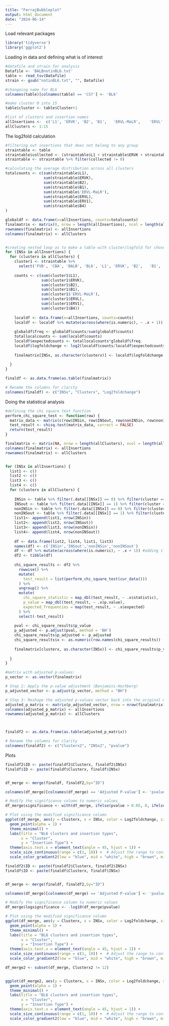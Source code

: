 ---
title: "FerrajBubbleplot"
output: html_document
date: "2024-06-14"
---

Load relevant packages
```{r setup, include=FALSE}
library('tidyverse')
library('ggplot2')
```

Loading in data and defining what is of interest
```{r}
#datafile and strain for analysis
Datafile <- 'BALBnotinBL6.txt'
table <- read_tsv(Datafile)
strain <- gsub("notinBL6.txt", "", Datafile)

#changeing name for BL6
colnames(table)[colnames(table) == 'C57'] <- 'BL6'

#make cluster 0 into 15
table$cluster <- table$Cluster+1

#list of clusters and insertion names
allInsertions <-  c('L1', 'ERVK', 'B2', 'B1',	'ERVL-MaLR',	'ERVL', 'ERV1', 'B4')
allClusters <- 1:15

```
The log2fold calculation

```{r}
#filtering out insertions that does not belong to any group
straintable <- table
straintable$collected <- (straintable$L1 + straintable$ERVK + straintable$B2 + straintable$B1 + straintable$'ERVL-MaLR' + straintable$ERVL + straintable$ERV1 +straintable$B4)
straintable <- straintable %>% filter(collected != 0)

#calculating the average distribution across all clusters
totalcounts <- c(sum(straintable$L1),
                 sum(straintable$ERVK),
                 sum(straintable$B2),
                 sum(straintable$B1),
                 sum(straintable$'ERVL-MaLR'),
                 sum(straintable$ERVL),
                 sum(straintable$ERV1),
                 sum(straintable$B4)
)

globaldf <- data.frame(x=allInsertions, counts=totalcounts)
finalmatrix <- matrix(0, nrow = length(allInsertions), ncol = length(allClusters))
rownames(finalmatrix) <- allInsertions
colnames(finalmatrix) <- allClusters


#creating nested loop as to make a table with cluster/logfold for chosen strain
for (INSx in allInsertions) {
  for (clusterx in allClusters) {
    cluster1 <- straintable %>% 
      select('FVB', 'CBA', 'BALB', 'BL6', 'L1', 'ERVK', 'B2',	'B1',	'ERVL-MaLR', 'ERVL', 'ERV1', 'B4', 'cluster') %>% filter(cluster == clusterx )
    
    counts <- c(sum(cluster1$L1),
                sum(cluster1$ERVK),
                sum(cluster1$B2),
                sum(cluster1$B1),
                sum(cluster1$'ERVL-MaLR'),
                sum(cluster1$ERVL),
                sum(cluster1$ERV1),
                sum(cluster1$B4))
    
    localdf <- data.frame(x=allInsertions, counts=counts)
    localdf <- localdf %>% mutate(across(where(is.numeric), ~ .x + 1)) #adding 1 to every value to avoid 0
    
    globaldf$freq <- globaldf$counts/sum(globaldf$counts)
    totallocalcounts <- sum(localdf$counts)
    localdf$expectedcounts <- totallocalcounts*globaldf$freq
    localdf$logfoldchange <- log2(localdf$counts/localdf$expectedcounts)
    
    finalmatrix[INSx, as.character(clusterx)] <- localdf$logfoldchange[which(localdf$x == INSx)]
    
  }
}

finaldf <- as.data.frame(as.table(finalmatrix))

# Rename the columns for clarity
colnames(finaldf) <- c("INSx", "Clusterx", "Log2foldchange")

```

Doing the statistical analysis 

```{r}

#defining the chi square test function
perform_chi_square_test <- function(row) {
  matrix_data <- matrix(c(row$INSin, row$INSout, row$nonINSin, row$nonINSout), nrow = 2, byrow = TRUE)
  test_result <- chisq.test(matrix_data, correct = FALSE)
  return(test_result)
}

finalmatrix <- matrix(NA, nrow = length(allClusters), ncol = length(allInsertions))
colnames(finalmatrix) <- allInsertions
rownames(finalmatrix) <- allClusters


for (INSx in allInsertions) {
  list1 <- c()
  list2 <- c()
  list3 <- c()
  list4 <- c()
  for (clusterx in allClusters) {
    
    INSin <- table %>% filter(.data[[INSx]] == 0) %>% filter(cluster == clusterx) 
    INSout <- table %>% filter(.data[[INSx]] == 1) %>% filter(cluster == clusterx) 
    nonINSin <- table %>% filter(.data[[INSx]] == 0) %>% filter(cluster != clusterx) 
    nonINSout <- table %>% filter(.data[[INSx]] == 1) %>% filter(cluster != clusterx)
    list1<- append(list1, nrow(INSin))
    list2<- append(list2, nrow(INSout))
    list3<- append(list3, nrow(nonINSin))
    list4<- append(list4, nrow(nonINSout))
    
    df <- data.frame(list2, list4, list1, list3)
    names(df) <- c('INSin','INSout','nonINSin','nonINSout')
    df <- df %>% mutate(across(where(is.numeric), ~ .x + 1)) #adding 1 to every value to avoid 0
    df2 <- tibble(df)
    
    chi_square_results <- df2 %>% 
      rowwise() %>% 
      mutate(
        test_result = list(perform_chi_square_test(cur_data()))
      ) %>% 
      ungroup() %>% 
      mutate(
        chi_square_statistic = map_dbl(test_result, ~ .x$statistic),
        p_value = map_dbl(test_result, ~ .x$p.value),
        expected_frequencies = map(test_result, ~ .x$expected)
      ) %>% 
      select(-test_result)
    
    pval <- chi_square_results$p_value
    p_adjusted <- p.adjust(pval, method = 'BH')
    chi_square_results$p_adjusted <- p_adjusted
    chi_square_results$x <- as.numeric(row.names(chi_square_results))
    
    finalmatrix[clusterx, as.character(INSx)] <- chi_square_results$p_value[which(chi_square_results$x == clusterx)]
    
  }
}

#matrix with adjusted p-values:
p_vector <- as.vector(finalmatrix)

# Step 2: Apply the p-value adjustment (Benjamini-Hochberg)
p_adjusted_vector <- p.adjust(p_vector, method = "BH")

# Step 3: Reshape the adjusted p-values vector back into the original matrix dimensions
adjusted_p_matrix <- matrix(p_adjusted_vector, nrow = nrow(finalmatrix), ncol = ncol(finalmatrix))
colnames(adjusted_p_matrix) <- allInsertions
rownames(adjusted_p_matrix) <- allClusters



finaldf2 <- as.data.frame(as.table(adjusted_p_matrix))

# Rename the columns for clarity
colnames(finaldf2) <- c("Clusterx2", "INSx2", "pvalue")

```


Plots

```{r}
finaldf2$ID <- paste(finaldf2$Clusterx, finaldf2$INSx)
finaldf$ID <- paste(finaldf$Clusterx, finaldf$INSx)


df_merge <- merge(finaldf, finaldf2,by="ID") 

colnames(df_merge)[colnames(df_merge) == 'Adjusted P-value'] <- 'pvalue'

# Modify the significance column to numeric values
df_merge$significance <- with(df_merge, ifelse(pvalue > 0.05, 0, ifelse(pvalue > 0.02, 1, ifelse(pvalue > 0.01, 2, 3))))

# Plot using the modified significance column
ggplot(df_merge, aes(y = Clusterx, x = INSx, color = Log2foldchange, size = significance)) +
  geom_point(alpha = 1) +
  theme_minimal() +
  labs(title = "BL6 clusters and insertion types",
       x = "Cluster",
       y = "Insertion Type") +
  theme(axis.text.x = element_text(angle = 45, hjust = 1)) +
  scale_size_continuous(range = c(1, 10)) +  # Adjust the range to control the size of the points
  scale_color_gradient2(low = "blue", mid = "white", high = "brown", midpoint = 0)

```


```{r}
finaldf2$ID <- paste(finaldf2$Clusterx, finaldf2$INSx)
finaldf$ID <- paste(finaldf$Clusterx, finaldf$INSx)


df_merge <- merge(finaldf, finaldf2,by="ID") 

colnames(df_merge)[colnames(df_merge) == 'Adjusted P-value'] <- 'pvalue'

# Modify the significance column to numeric values
df_merge$logsignificance <- -log10(df_merge$pvalue)

# Plot using the modified significance column
ggplot(df_merge, aes(y = Clusterx, x = INSx, color = Log2foldchange, size = logsignificance)) +
  geom_point(alpha = 1) +
  theme_minimal() +
  labs(title = "BL6 clusters and insertion types",
       x = "Cluster",
       y = "Insertion Type") +
  theme(axis.text.x = element_text(angle = 45, hjust = 1)) +
  scale_size_continuous(range = c(1, 10)) +  # Adjust the range to control the size of the points
  scale_color_gradient2(low = "blue", mid = "white", high = "brown", midpoint = 0)

```
```{r}
df_merge2 <- subset(df_merge, Clusterx2 != 12)


ggplot(df_merge2, aes(y = Clusterx, x = INSx, color = Log2foldchange, size = logsignificance)) +
  geom_point(alpha = 1) +
  theme_minimal() +
  labs(title = "BL6 clusters and insertion types",
       x = "Cluster",
       y = "Insertion Type") +
  theme(axis.text.x = element_text(angle = 45, hjust = 1)) +
  scale_size_continuous(range = c(1, 10)) +  # Adjust the range to control the size of the points
  scale_color_gradient2(low = "blue", mid = "white", high = "brown", midpoint = 0)

```

















